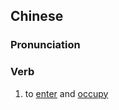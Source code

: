{{also|进据}}
==Chinese==
{{zh-forms|s=进据}}

===Pronunciation===
{{zh-pron
|m=jìnjù
|cat=v
}}

===Verb===
{{zh-verb}}

# {{lb|zh|literary}} to [[enter]] and [[occupy]]
